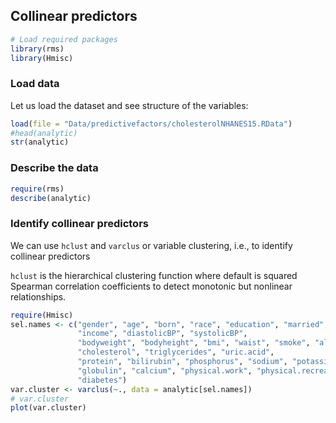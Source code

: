 ## Collinear predictors {.unnumbered}

```r
# Load required packages
library(rms)
library(Hmisc)
```

### Load data
Let us load the dataset and see structure of the variables:
```r
load(file = "Data/predictivefactors/cholesterolNHANES15.RData")
#head(analytic)
str(analytic)
```

### Describe the data

```r
require(rms)
describe(analytic) 
```

### Identify collinear predictors

::: callout-tip
We can use `hclust` and `varclus` or variable clustering, i.e., to identify collinear predictors
:::

::: column-margin 
`hclust` is the hierarchical clustering function where default is squared Spearman correlation coefficients to detect monotonic but nonlinear relationships.
:::

```r
require(Hmisc)
sel.names <- c("gender", "age", "born", "race", "education", "married", 
               "income", "diastolicBP", "systolicBP", 
               "bodyweight", "bodyheight", "bmi", "waist", "smoke", "alcohol", 
               "cholesterol", "triglycerides", "uric.acid", 
               "protein", "bilirubin", "phosphorus", "sodium", "potassium", 
               "globulin", "calcium", "physical.work", "physical.recreational", 
               "diabetes")
var.cluster <- varclus(~., data = analytic[sel.names])
# var.cluster
plot(var.cluster)
```
